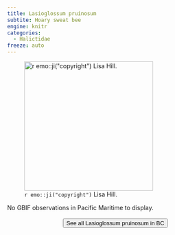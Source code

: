 ```yaml
---
title: Lasioglossum pruinosum
subtite: Hoary sweat bee
engine: knitr
categories:
  - Halictidae
freeze: auto
---
```

![`r emo::ji("copyright")` Lisa Hill.](https://inaturalist-open-data.s3.amazonaws.com/photos/176449140/large.jpg){height=300}



No GBIF observations in Pacific Maritime to display.
<br><br>
<center>


<a href="https://www.zoology.ubc.ca/entomology/main/Hymenoptera/Halictidae/Lasioglossum%20pruinosum.php"><button type="button" class="btn btn-secondary">See all Lasioglossum pruinosum in BC <i class="fa-solid fa-arrow-up-right-from-square"></i> </button></a>
</center>
